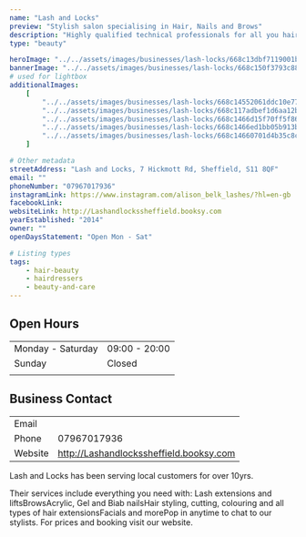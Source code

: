 ```yaml
---
name: "Lash and Locks"
preview: "Stylish salon specialising in Hair, Nails and Brows"
description: "Highly qualified technical professionals for all you hair and beauty needs. "
type: "beauty"

heroImage: "../../assets/images/businesses/lash-locks/668c13dbf7119001b80cfd49_IMG_1719_Original---Alison-Belk.jpeg"
bannerImage: "../../assets/images/businesses/lash-locks/668c150f3793c88b688549ff_IMG_1839-Large.jpeg"
# used for lightbox
additionalImages:
    [
        "../../assets/images/businesses/lash-locks/668c14552061ddc10e77b38e_IMG_1838-Large.jpeg",
        "../../assets/images/businesses/lash-locks/668c117adbef1d6aa12bedc4_IMG_1839-Large.jpeg",
        "../../assets/images/businesses/lash-locks/668c1466d15f70ff5f868103_29367bb4-7da1-4f14-bbc4-0f0ad9face6c---Alison-Belk.jpeg",
        "../../assets/images/businesses/lash-locks/668c1466ed1bb05b913bea01_IMG_9506---Alison-Belk.jpeg",
        "../../assets/images/businesses/lash-locks/668c14660701d4b35c8cf813_IMG_9843---Alison-Belk.jpeg",
    ]

# Other metadata
streetAddress: "Lash and Locks, 7 Hickmott Rd, Sheffield, S11 8QF"
email: ""
phoneNumber: "07967017936"
instagramLink: https://www.instagram.com/alison_belk_lashes/?hl=en-gb
facebookLink:
websiteLink: http://Lashandlockssheffield.booksy.com
yearEstablished: "2014"
owner: ""
openDaysStatement: "Open Mon - Sat"

# Listing types
tags:
    - hair-beauty
    - hairdressers
    - beauty-and-care
---
```


## Open Hours

|                   |               |
| ----------------- | ------------- |
| Monday - Saturday | 09:00 - 20:00 |
| Sunday            | Closed        |
|                   |               |

## Business Contact

|         |                                         |
| ------- | --------------------------------------- |
| Email   |                                         |
| Phone   | 07967017936                             |
| Website | http://Lashandlockssheffield.booksy.com |

Lash and Locks has been serving local customers for over 10yrs.

Their services include everything you need with: Lash extensions and liftsBrowsAcrylic, Gel and Biab nailsHair styling, cutting, colouring and all types of hair extensionsFacials and morePop in anytime to chat to our stylists.
For prices and booking visit our website.
